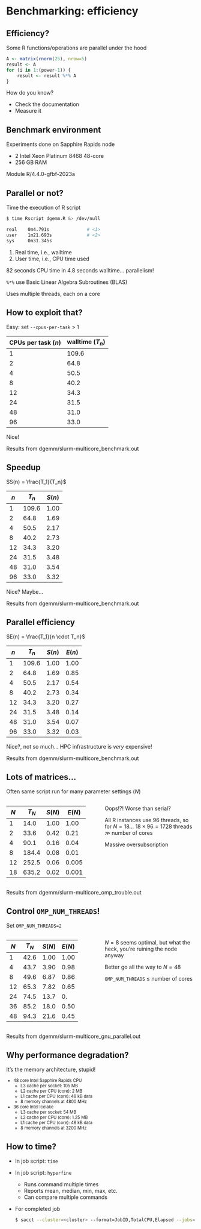 # Benchmarking: efficiency


## Efficiency?

Some R functions/operations are parallel under the hood

::: {.fragment}
```r
A <- matrix(rnorm(25), nrow=5)
result <- A
for (i in 1:(power-1)) {
    result <- result %*% A
}
```
:::

::: {.fragment}
How do you know?

- Check the documentation
- Measure it
:::


## Benchmark environment

Experiments done on Sapphire Rapids node

- 2 Intel Xeon Platinum 8468 48-core
- 256 GB RAM

Module R/4.4.0-gfbf-2023a


## Parallel or not?

Time the execution of R script

```bash
$ time Rscript dgemm.R &> /dev/null

real    0m4.791s              # <1>
user    1m21.693s             # <2>
sys     0m31.345s
```

1. Real time, i.e., walltime
2. User time, i.e., CPU time used

82 seconds CPU time in 4.8 seconds walltime... [parallelism!]{.fragment}

::: {.fragment}
`%*%` use Basic Linear Algebra Subroutines (BLAS)

Uses multiple threads, each on a core
:::


## How to exploit that?

Easy: set `--cpus-per-task` > 1

::: {style="font-size: 80%;"}
| CPUs per task ($n$) | walltime ($T_n$) |
|---------------------|------------------|
| 1                   | 109.6            |
| 2                   |  64.8            |
| 4                   |  50.5            |
| 8                   |  40.2            |
| 12                  |  34.3            |
| 24                  |  31.5            |
| 48                  |  31.0            |
| 96                  |  33.0            |
:::

[Nice!]{.fragment}

::: notes
Results from dgemm/slurm-multicore_benchmark.out
:::

## Speedup

$S(n) = \frac{T_1}{T_n}$

::: {style="font-size: 80%;"}
| $n$ | $T_n$ | $S(n)$ |
|-----|-------|--------|
| 1   | 109.6 | 1.00   |
| 2   |  64.8 | 1.69   |
| 4   |  50.5 | 2.17   |
| 8   |  40.2 | 2.73   |
| 12  |  34.3 | 3.20   |
| 24  |  31.5 | 3.48   |
| 48  |  31.0 | 3.54   |
| 96  |  33.0 | 3.32   |
:::

[Nice? Maybe...]{.fragment}

::: notes
Results from dgemm/slurm-multicore_benchmark.out
:::


## Parallel efficiency

$E(n) = \frac{T_1}{n \cdot T_n}$

::: {style="font-size: 80%;"}
| $n$ | $T_n$ | $S(n)$ | $E(n)$ |
|-----|-------|--------|--------|
| 1   | 109.6 | 1.00   | 1.00   |
| 2   |  64.8 | 1.69   | 0.85   |
| 4   |  50.5 | 2.17   | 0.54   |
| 8   |  40.2 | 2.73   | 0.34   |
| 12  |  34.3 | 3.20   | 0.27   |
| 24  |  31.5 | 3.48   | 0.14   |
| 48  |  31.0 | 3.54   | 0.07   |
| 96  |  33.0 | 3.32   | 0.03   |
:::

[Nice?, not so much...]{.fragment} [HPC infrastructure is *very* expensive!]{.fragment}

::: notes
Results from dgemm/slurm-multicore_benchmark.out
:::


## Lots of matrices...

Often same script run for many parameter settings ($N$)

::::: {.columns}
:::: {.column width=50%}
::: {style="font-size: 75%;"}
| $N$ | $T_N$    | $S(N)$  | $E(N)$ |
|-----|----------|---------|--------|
| 1   | 14.0     | 1.00    | 1.00   |
| 2   | 33.6     | 0.42    | 0.21   |
| 4   | 90.1     | 0.16    | 0.04   |
| 8   | 184.4    | 0.08    | 0.01   |
| 12  | 252.5    | 0.06    | 0.005  |
| 18  | 635.2    | 0.02    | 0.001  |
:::
::::
:::: {.column width=50% .fragment}
Oops!?!  Worse than serial?

::: {.fragment}
All R instances use 96 threads, so for $N = 18$...
[$18 \times 96 = 1728$ threads $\gg$ number
of cores]{.fragment}
:::

::: {.callout-warning .fragment}
Massive oversubscription
:::
::::
:::::

::: notes
Results from dgemm/slurm-multicore_omp_trouble.out
:::


## Control `OMP_NUM_THREADS`!

Set `OMP_NUM_THREADS=2`

::::: {.columns}
:::: {.column width=50%}
::: {style="font-size: 75%;"}
| $N$ | $T_N$ | $S(N)$ | $E(N)$ |
|-----|-------|--------|--------|
| 1   | 42.6  | 1.00   | 1.00   
| 4   | 43.7  | 3.90   | 0.98   |
| 8   | 49.6  | 6.87   | 0.86   |
| 12  | 65.3  | 7.82   | 0.65   |
| 24  | 74.5  | 13.7   | 0.|
| 36  | 85.2  | 18.0   | 0.50   |
| 48  | 94.3  | 21.6   | 0.45   |
:::
::::

:::: {.column width=50% .fragment}
$N = 8$ seems optimal, but what the heck, you're ruining the node anyway

Better go all the way to $N = 48$

::: {.callout-tip .fragment}
`OMP_NUM_THREADS` $\le$ number of cores
:::
::::
:::::

::: notes
Results from dgemm/slurm-multicore_gnu_parallel.out
:::


## Why performance degradation?

It's the memory architecture, stupid!

::: {style="font-size: 80%;"}
- 48 core Intel Sapphire Rapids CPU
  - L3 cache per socket: 105 MB
  - L2 cache per CPU (core): 2 MB
  - L1 cache per CPU (core): 48 kB data
  - 8 memory channels at 4800 MHz
- 36 core Intel Icelake
  - L3 cache per socket: 54 MB
  - L2 cache per CPU (core): 1.25 MB
  - L1 cache per CPU (core): 48 kB data
  - 8 memory channels at 3200 MHz
:::


## How to time?

- In job script: `time`
- In job script: `hyperfine`
  - Runs command multiple times
  - Reports mean, median, min, max, etc.
  - Can compare multiple commands
- For completed job
  ```bash
  $ sacct --cluster=<cluster> --format=JobID,TotalCPU,Elapsed --jobs=<job-id>
  ```
